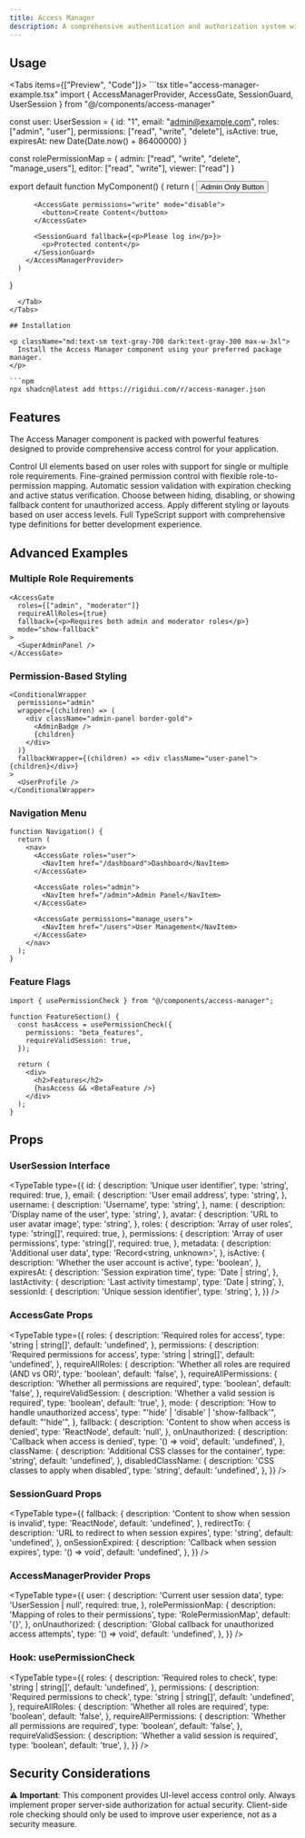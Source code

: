 ```yaml
---
title: Access Manager
description: A comprehensive authentication and authorization system with session validation for controlling UI visibility and user permissions.
---
```



## Usage

<Tabs items={["Preview", "Code"]}>
  <Tab value="Preview">
    <AccessManagerPreview />
  </Tab>
  <Tab value="Code">
    ```tsx title="access-manager-example.tsx"
import {
      AccessManagerProvider,
      AccessGate,
      SessionGuard,
      UserSession
} from "@/components/access-manager"

const user: UserSession = {
      id: "1",
      email: "admin@example.com",
      roles: ["admin", "user"],
      permissions: ["read", "write", "delete"],
      isActive: true,
      expiresAt: new Date(Date.now() + 86400000)
}

const rolePermissionMap = {
      admin: ["read", "write", "delete", "manage_users"],
      editor: ["read", "write"],
      viewer: ["read"]
}

export default function MyComponent() {
      return (
        <AccessManagerProvider user={user} rolePermissionMap={rolePermissionMap}>
          <AccessGate roles="admin">
            <button>Admin Only Button</button>
          </AccessGate>

          <AccessGate permissions="write" mode="disable">
            <button>Create Content</button>
          </AccessGate>

          <SessionGuard fallback={<p>Please log in</p>}>
            <p>Protected content</p>
          </SessionGuard>
        </AccessManagerProvider>
      )

}

````
  </Tab>
</Tabs>

## Installation

<p className="md:text-sm text-gray-700 dark:text-gray-300 max-w-3xl">
  Install the Access Manager component using your preferred package manager.
</p>

```npm
npx shadcn@latest add https://rigidui.com/r/access-manager.json
````

## Features

<p className="md:text-sm mb-4! text-gray-700 dark:text-gray-300 max-w-3xl">
  The Access Manager component is packed with powerful features designed to
  provide comprehensive access control for your application.
</p>

<Cards>
  <Card title="Role-Based Control">
    Control UI elements based on user roles with support for single or multiple
    role requirements.
  </Card>
  <Card title="Permission Management">
    Fine-grained permission control with flexible role-to-permission mapping.
  </Card>
  <Card title="Session Validation">
    Automatic session validation with expiration checking and active status
    verification.
  </Card>
  <Card title="Multiple Display Modes">
    Choose between hiding, disabling, or showing fallback content for
    unauthorized access.
  </Card>
  <Card title="Conditional Wrappers">
    Apply different styling or layouts based on user access levels.
  </Card>
  <Card title="TypeScript Support">
    Full TypeScript support with comprehensive type definitions for better
    development experience.
  </Card>
</Cards>

## Advanced Examples

### Multiple Role Requirements

```tsx
<AccessGate
  roles={["admin", "moderator"]}
  requireAllRoles={true}
  fallback={<p>Requires both admin and moderator roles</p>}
  mode="show-fallback"
>
  <SuperAdminPanel />
</AccessGate>
```

### Permission-Based Styling

```tsx
<ConditionalWrapper
  permissions="admin"
  wrapper={(children) => (
    <div className="admin-panel border-gold">
      <AdminBadge />
      {children}
    </div>
  )}
  fallbackWrapper={(children) => <div className="user-panel">{children}</div>}
>
  <UserProfile />
</ConditionalWrapper>
```

### Navigation Menu

```tsx
function Navigation() {
  return (
    <nav>
      <AccessGate roles="user">
        <NavItem href="/dashboard">Dashboard</NavItem>
      </AccessGate>

      <AccessGate roles="admin">
        <NavItem href="/admin">Admin Panel</NavItem>
      </AccessGate>

      <AccessGate permissions="manage_users">
        <NavItem href="/users">User Management</NavItem>
      </AccessGate>
    </nav>
  );
}
```

### Feature Flags

```tsx
import { usePermissionCheck } from "@/components/access-manager";

function FeatureSection() {
  const hasAccess = usePermissionCheck({
    permissions: "beta_features",
    requireValidSession: true,
  });

  return (
    <div>
      <h2>Features</h2>
      {hasAccess && <BetaFeature />}
    </div>
  );
}
```

## Props

### UserSession Interface

<TypeTable
  type={{
    id: {
      description: 'Unique user identifier',
      type: 'string',
      required: true,
    },
    email: {
      description: 'User email address',
      type: 'string',
    },
    username: {
      description: 'Username',
      type: 'string',
    },
    name: {
      description: 'Display name of the user',
      type: 'string',
    },
    avatar: {
      description: 'URL to user avatar image',
      type: 'string',
    },
    roles: {
      description: 'Array of user roles',
      type: 'string[]',
      required: true,
    },
    permissions: {
      description: 'Array of user permissions',
      type: 'string[]',
      required: true,
    },
    metadata: {
      description: 'Additional user data',
      type: 'Record<string, unknown>',
    },
    isActive: {
      description: 'Whether the user account is active',
      type: 'boolean',
    },
    expiresAt: {
      description: 'Session expiration time',
      type: 'Date | string',
    },
    lastActivity: {
      description: 'Last activity timestamp',
      type: 'Date | string',
    },
    sessionId: {
      description: 'Unique session identifier',
      type: 'string',
    },
  }}
/>

### AccessGate Props

<TypeTable
  type={{
    roles: {
      description: 'Required roles for access',
      type: 'string | string[]',
      default: 'undefined',
    },
    permissions: {
      description: 'Required permissions for access',
      type: 'string | string[]',
      default: 'undefined',
    },
    requireAllRoles: {
      description: 'Whether all roles are required (AND vs OR)',
      type: 'boolean',
      default: 'false',
    },
    requireAllPermissions: {
      description: 'Whether all permissions are required',
      type: 'boolean',
      default: 'false',
    },
    requireValidSession: {
      description: 'Whether a valid session is required',
      type: 'boolean',
      default: 'true',
    },
    mode: {
      description: 'How to handle unauthorized access',
      type: "'hide' | 'disable' | 'show-fallback'",
      default: "'hide'",
    },
    fallback: {
      description: 'Content to show when access is denied',
      type: 'ReactNode',
      default: 'null',
    },
    onUnauthorized: {
      description: 'Callback when access is denied',
      type: '() => void',
      default: 'undefined',
    },
    className: {
      description: 'Additional CSS classes for the container',
      type: 'string',
      default: 'undefined',
    },
    disabledClassName: {
      description: 'CSS classes to apply when disabled',
      type: 'string',
      default: 'undefined',
    },
  }}
/>

### SessionGuard Props

<TypeTable
  type={{
    fallback: {
      description: 'Content to show when session is invalid',
      type: 'ReactNode',
      default: 'undefined',
    },
    redirectTo: {
      description: 'URL to redirect to when session expires',
      type: 'string',
      default: 'undefined',
    },
    onSessionExpired: {
      description: 'Callback when session expires',
      type: '() => void',
      default: 'undefined',
    },
  }}
/>

### AccessManagerProvider Props

<TypeTable
  type={{
    user: {
      description: 'Current user session data',
      type: 'UserSession | null',
      required: true,
    },
    rolePermissionMap: {
      description: 'Mapping of roles to their permissions',
      type: 'RolePermissionMap',
      default: '{}',
    },
    onUnauthorized: {
      description: 'Global callback for unauthorized access attempts',
      type: '() => void',
      default: 'undefined',
    },
  }}
/>

### Hook: usePermissionCheck

<TypeTable
  type={{
    roles: {
      description: 'Required roles to check',
      type: 'string | string[]',
      default: 'undefined',
    },
    permissions: {
      description: 'Required permissions to check',
      type: 'string | string[]',
      default: 'undefined',
    },
    requireAllRoles: {
      description: 'Whether all roles are required',
      type: 'boolean',
      default: 'false',
    },
    requireAllPermissions: {
      description: 'Whether all permissions are required',
      type: 'boolean',
      default: 'false',
    },
    requireValidSession: {
      description: 'Whether a valid session is required',
      type: 'boolean',
      default: 'true',
    },
  }}
/>

## Security Considerations

⚠️ **Important**: This component provides UI-level access control only. Always implement proper server-side authorization for actual security. Client-side role checking should only be used to improve user experience, not as a security measure.
